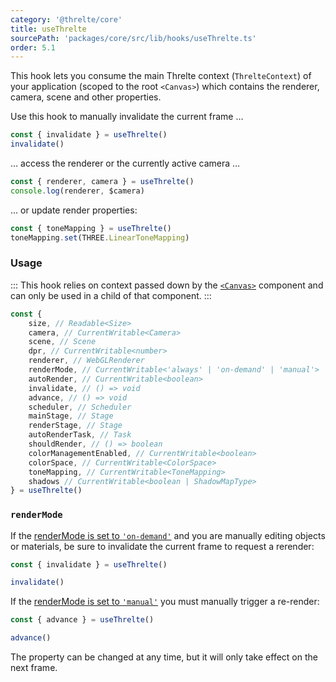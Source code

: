 ```yaml
---
category: '@threlte/core'
title: useThrelte
sourcePath: 'packages/core/src/lib/hooks/useThrelte.ts'
order: 5.1
---
```


This hook lets you consume the main Threlte context (`ThrelteContext`) of your application (scoped to the root `<Canvas>`) which contains the renderer, camera, scene and other properties.

Use this hook to manually invalidate the current frame …

```ts
const { invalidate } = useThrelte()
invalidate()
```

… access the renderer or the currently active camera …

```ts
const { renderer, camera } = useThrelte()
console.log(renderer, $camera)
```

… or update render properties:

```ts
const { toneMapping } = useThrelte()
toneMapping.set(THREE.LinearToneMapping)
```

### Usage

:::
This hook relies on context passed down by the [`<Canvas>`](/docs/reference/core/canvas) component and can only be used in a child of that component.
:::

```ts
const {
	size, // Readable<Size>
	camera, // CurrentWritable<Camera>
	scene, // Scene
	dpr, // CurrentWritable<number>
	renderer, // WebGLRenderer
	renderMode, // CurrentWritable<'always' | 'on-demand' | 'manual'>
	autoRender, // CurrentWritable<boolean>
	invalidate, // () => void
	advance, // () => void
	scheduler, // Scheduler
	mainStage, // Stage
	renderStage, // Stage
	autoRenderTask, // Task
	shouldRender, // () => boolean
	colorManagementEnabled, // CurrentWritable<boolean>
	colorSpace, // CurrentWritable<ColorSpace>
	toneMapping, // CurrentWritable<ToneMapping>
	shadows // CurrentWritable<boolean | ShadowMapType>
} = useThrelte()
```

### `renderMode`

If the [renderMode is set to `'on-demand'`](/docs/reference/core/canvas) and you are manually editing objects or materials, be sure to invalidate the current frame to request a rerender:

```ts
const { invalidate } = useThrelte()

invalidate()
```

If the [renderMode is set to `'manual'`](/docs/reference/core/canvas) you must manually trigger a re-render:

```ts
const { advance } = useThrelte()

advance()
```

The property can be changed at any time, but it will only take effect on the next frame.
